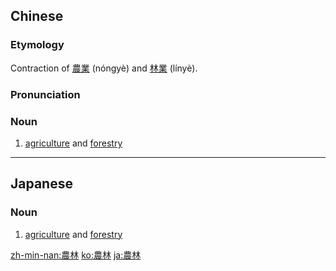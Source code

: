 {{also|农林}}
==Chinese==
{{zh-forms|s=农林}}

===Etymology===
Contraction of [[農業]] (nóngyè) and [[林業]] (línyè).

===Pronunciation===
{{zh-pron
|m=nónglín
|c=nung4 lam4
|mn=lông-lîm
|cat=n
}}

===Noun===
{{zh-noun}}

# [[agriculture]] and [[forestry]]

----

==Japanese==
{{ja-kanjitab|のう|りん|yomi=on}}

===Noun===
{{ja-noun|のうりん}}

# [[agriculture]] and [[forestry]]

[[zh-min-nan:農林]]
[[ko:農林]]
[[ja:農林]]
